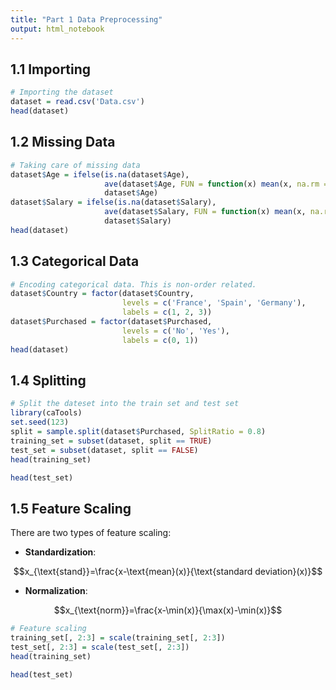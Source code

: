 ```yaml
---
title: "Part 1 Data Preprocessing"
output: html_notebook
---
```


## 1.1 Importing
```r
# Importing the dataset
dataset = read.csv('Data.csv')
head(dataset)
```

## 1.2 Missing Data
```r
# Taking care of missing data
dataset$Age = ifelse(is.na(dataset$Age), 
                     ave(dataset$Age, FUN = function(x) mean(x, na.rm = TRUE)), 
                     dataset$Age)
dataset$Salary = ifelse(is.na(dataset$Salary), 
                     ave(dataset$Salary, FUN = function(x) mean(x, na.rm = TRUE)), 
                     dataset$Salary)
head(dataset)
```

## 1.3 Categorical Data
```r
# Encoding categorical data. This is non-order related. 
dataset$Country = factor(dataset$Country, 
                         levels = c('France', 'Spain', 'Germany'), 
                         labels = c(1, 2, 3))
dataset$Purchased = factor(dataset$Purchased, 
                         levels = c('No', 'Yes'), 
                         labels = c(0, 1))
head(dataset)
```

## 1.4 Splitting
```r
# Split the dateset into the train set and test set
library(caTools)
set.seed(123)
split = sample.split(dataset$Purchased, SplitRatio = 0.8)
training_set = subset(dataset, split == TRUE)
test_set = subset(dataset, split == FALSE)
head(training_set)
```

```r
head(test_set)
```

## 1.5 Feature Scaling
There are two types of feature scaling:

- **Standardization**:

$$x_{\text{stand}}=\frac{x-\text{mean}(x)}{\text{standard deviation}(x)}$$

- **Normalization**:

$$x_{\text{norm}}=\frac{x-\min(x)}{\max(x)-\min(x)}$$


```r
# Feature scaling
training_set[, 2:3] = scale(training_set[, 2:3])
test_set[, 2:3] = scale(test_set[, 2:3])
head(training_set)
```

```r
head(test_set)
```